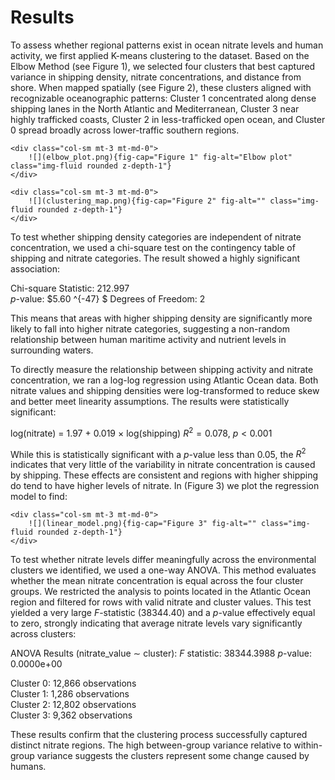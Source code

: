 # Results

To assess whether regional patterns exist in ocean nitrate levels and human activity, we first applied K-means clustering to the dataset. Based on the Elbow Method (see Figure 1), we selected four clusters that best captured variance in shipping density, nitrate concentrations, and distance from shore. When mapped spatially (see Figure 2), these clusters aligned with recognizable oceanographic patterns: Cluster 1 concentrated along dense shipping lanes in the North Atlantic and Mediterranean, Cluster 3 near highly trafficked coasts, Cluster 2 in less-trafficked open ocean, and Cluster 0 spread broadly across lower-traffic southern regions.

<div class="row">
    <div class="col-sm mt-3 mt-md-0">
        ![](elbow_plot.png){fig-cap="Figure 1" fig-alt="Elbow plot" class="img-fluid rounded z-depth-1"}
    </div>
</div>

<div class="row">
    <div class="col-sm mt-3 mt-md-0">
        ![](clustering_map.png){fig-cap="Figure 2" fig-alt="" class="img-fluid rounded z-depth-1"}
    </div>
</div>

To test whether shipping density categories are independent of nitrate concentration, we used a chi-square test on the contingency table of shipping and nitrate categories. The result showed a highly significant association:


Chi-square Statistic: 212.997  
$p$-value: $5.60 \times 10^{-47} $
Degrees of Freedom: 2


This means that areas with higher shipping density are significantly more likely to fall into higher nitrate categories, suggesting a non-random relationship between human maritime activity and nutrient levels in surrounding waters.

To directly measure the relationship between shipping activity and nitrate concentration, we ran a log-log regression using Atlantic Ocean data. Both nitrate values and shipping densities were log-transformed to reduce skew and better meet linearity assumptions. The results were statistically significant:


log(nitrate) = 1.97 + 0.019 $\times$ log(shipping) 
$R^2 = 0.078$, $p < 0.001$


While this is statistically significant with a $p$-value less than 0.05, the $R^2$ indicates that very little of the variability in nitrate concentration is caused by shipping. These effects are consistent and regions with higher shipping do tend to have higher levels of nitrate. In (Figure 3) we plot the regression model to find: 

<div class="row">
    <div class="col-sm mt-3 mt-md-0">
        ![](linear_model.png){fig-cap="Figure 3" fig-alt="" class="img-fluid rounded z-depth-1"}
    </div>
</div>

To test whether nitrate levels differ meaningfully across the environmental clusters we identified, we used a one-way ANOVA. This method evaluates whether the mean nitrate concentration is equal across the four cluster groups. We restricted the analysis to points located in the Atlantic Ocean region and filtered for rows with valid nitrate and cluster values. This test yielded a very large $F$-statistic (38344.40) and a $p$-value effectively equal to zero, strongly indicating that average nitrate levels vary significantly across clusters:

ANOVA Results (nitrate_value $\sim$ cluster):
$F$ statistic: 38344.3988
$p$-value: 0.0000e+00

Cluster 0: 12,866 observations  
Cluster 1:  1,286 observations  
Cluster 2: 12,802 observations  
Cluster 3:  9,362 observations  

These results confirm that the clustering process successfully captured distinct nitrate regions. The high between-group variance relative to within-group variance suggests the clusters represent some change caused by humans.
